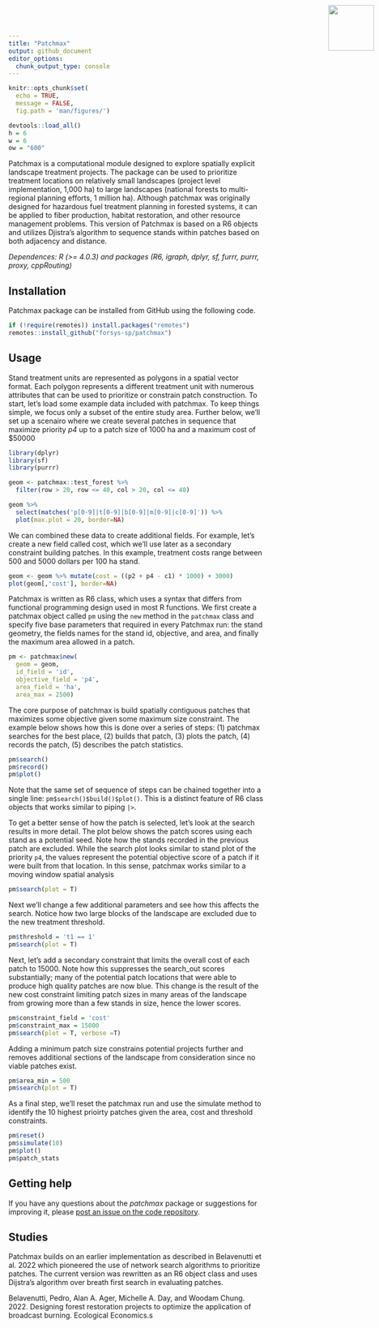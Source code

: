 ```yaml
---
title: "Patchmax"
output: github_document
editor_options: 
  chunk_output_type: console
---
```


```r
knitr::opts_chunk$set(
  echo = TRUE, 
  message = FALSE,
  fig.path = 'man/figures/')
```
 
<!--- README.md is generated from README.Rmd. Please edit that file -->

```r
devtools::load_all()
h = 6
w = 6
ow = "600"
```

<img src="man/figures/forsys_icon.png" align="right" style="height:90px!important; position:absolute; top:10px; right:10px" />

Patchmax is a computational module designed to explore spatially explicit landscape treatment projects. The package can be used to prioritize treatment locations on relatively small landscapes (project level implementation, 1,000 ha) to large landscapes (national forests to multi-regional planning efforts, 1 million ha). Although patchmax was originally designed for hazardous fuel treatment planning in forested systems, it can be applied to fiber production, habitat restoration, and other resource management problems. This version of Patchmax is based on a R6 objects and utilizes Djistra's algorithm to sequence stands within patches based on both adjacency and distance. 

*Dependences: R (>= 4.0.3) and packages (R6, igraph, dplyr, sf, furrr, purrr, proxy, cppRouting)*

## Installation

Patchmax package can be installed from GitHub using the following code.

```r
if (!require(remotes)) install.packages("remotes")
remotes::install_github("forsys-sp/patchmax")
```

## Usage

Stand treatment units are represented as polygons in a spatial vector format. Each polygon represents a different treatment unit with numerous attributes that can be used to prioritize or constrain patch construction. To start, let's load some example data included with patchmax. To keep things simple, we focus only a subset of the entire study area. Further below, we'll set up a scenairo where we create several patches in sequence that maximize priority *p4* up to a patch size of 1000 ha and a maximum cost of $50000

```r
library(dplyr)
library(sf)
library(purrr)

geom <- patchmax::test_forest %>% 
  filter(row > 20, row <= 40, col > 20, col <= 40)

geom %>% 
  select(matches('p[0-9]|t[0-9]|b[0-9]|m[0-9]|c[0-9]')) %>%
  plot(max.plot = 20, border=NA)
```

We can combined these data to create additional fields. For example, let's create a new field called cost, which we'll use later as a secondary constraint building patches. In this example, treatment costs range between 500 and 5000 dollars per 100 ha stand.

```r
geom <- geom %>% mutate(cost = ((p2 + p4 - c1) * 1000) + 3000)
plot(geom[,'cost'], border=NA)
```

Patchmax is written as R6 class, which uses a syntax that differs from functional programming design used in most R functions. We first create a patchmax object called `pm` using the `new` method in the `patchmax` class and specify five base parameters that required in every Patchmax run: the stand geometry, the fields names for the stand id, objective, and area, and finally the maximum area allowed in a patch.

```r
pm <- patchmax$new(
  geom = geom, 
  id_field = 'id', 
  objective_field = 'p4', 
  area_field = 'ha', 
  area_max = 2500)
```

The core purpose of patchmax is build spatially contiguous patches that maximizes some objective given some maximum size constraint. The example below shows how this is done over a series of steps: (1) patchmax searches for the best place, (2) builds that patch, (3) plots the patch, (4) records the patch, (5) describes the patch statistics.

```r
pm$search()
pm$record()
pm$plot()
```

Note that the same set of sequence of steps can be chained together into a single line: `pm$search()$build()$plot()`. This is a distinct feature of R6 class objects that works similar to piping `|>`.

To get a better sense of how the patch is selected, let's look at the search results in more detail. The plot below shows the patch scores using each stand as a potential seed. Note how the stands recorded in the previous patch are excluded. While the search plot looks similar to stand plot of the priority `p4`, the values represent the potential objective score of a patch if it were built from that location. In this sense, patchmax works similar to a moving window spatial analysis 

```r
pm$search(plot = T)
```

Next we'll change a few additional parameters and see how this affects the search. Notice how two large blocks of the landscape are excluded due to the new treatment threshold.

```r
pm$threshold = 't1 == 1'
pm$search(plot = T)
```

Next, let's add a secondary constraint that limits the overall cost of each patch to 15000. Note how this suppresses the search_out scores substantially; many of the potential patch locations that were able to produce high quality patches are now blue. This change is the result of the new cost constraint limiting patch sizes in many areas of the landscape from growing more than a few stands in size, hence the lower scores.

```r
pm$constraint_field = 'cost'
pm$constraint_max = 15000
pm$search(plot = T, verbose =T)
```

Adding a minimum patch size constrains potential projects further and removes additional sections of the landscape from consideration since no viable patches exist. 

```r
pm$area_min = 500
pm$search(plot = T)
```

As a final step, we'll reset the patchmax run and use the simulate method to identify the 10 highest prioirty patches given the area, cost and threshold constraints. 

```r
pm$reset()
pm$simulate(10)
pm$plot()
pm$patch_stats
```

## Getting help

If you have any questions about the _patchmax_ package or suggestions for improving it, please [post an issue on the code repository](https://github.com/forsys-sp/patchmax/issues/new).

## Studies

Patchmax builds on an earlier implementation as described in Belavenutti et al. 2022 which pioneered the use of network search algorithms to prioritize patches. The current version was rewritten as an R6 object class and uses Dijstra's algorithm over breath first search in evaluating patches.

Belavenutti, Pedro, Alan A. Ager, Michelle A. Day, and Woodam Chung. 2022. Designing forest restoration projects to optimize the application of broadcast burning. Ecological Economics.s